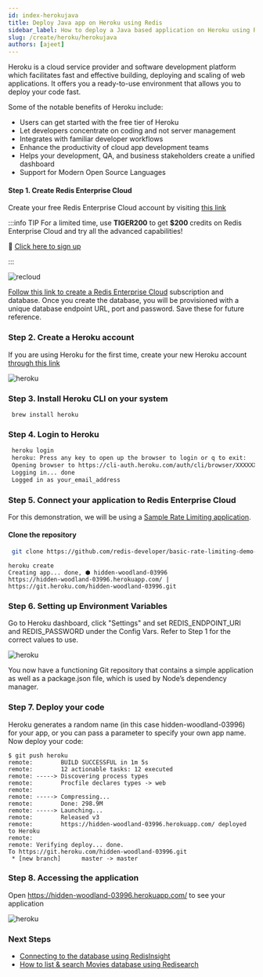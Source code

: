 ```yaml
---
id: index-herokujava
title: Deploy Java app on Heroku using Redis 
sidebar_label: How to deploy a Java based application on Heroku using Redis
slug: /create/heroku/herokujava
authors: [ajeet]
---
```



Heroku is a cloud service provider and software development platform which facilitates fast and effective building, deploying and scaling of web applications. It offers you a ready-to-use environment that allows you to deploy your code fast.

Some of the notable benefits of Heroku include:

- Users can get started with the free tier of Heroku
- Let developers concentrate on coding and not server management
- Integrates with familiar developer workflows
- Enhance the productivity of cloud app development teams
- Helps your development, QA, and business stakeholders create a unified dashboard
- Support for Modern Open Source Languages

#### Step 1. Create Redis Enterprise Cloud

Create your free Redis Enterprise Cloud account by visiting [this link](https://redis.com/try-free)

:::info TIP
For a limited time, use **TIGER200** to get **$200** credits on Redis Enterprise Cloud and try all the advanced capabilities!

:tada: [Click here to sign up](https://redis.com/try-free)

:::

![recloud](try-free.png)

[Follow this link to create a Redis Enterprise Cloud](/create/rediscloud) subscription and database. Once you create the database, you will be provisioned with a unique database endpoint URL, port and password. Save these for future reference.



### Step 2. Create a Heroku account

If you are using Heroku for the first time, create your new Heroku account [through this link](https://signup.heroku.com/login)

![heroku](create_heroku.png)


### Step 3. Install Heroku CLI on your system

   ```macos
    brew install heroku
   ```

### Step 4. Login to Heroku

   ```bash
    heroku login
    heroku: Press any key to open up the browser to login or q to exit:
    Opening browser to https://cli-auth.heroku.com/auth/cli/browser/XXXXXXXXXXA
    Logging in... done
    Logged in as your_email_address
   ```

### Step 5. Connect your application to Redis Enterprise Cloud

For this demonstration, we will be using a [Sample Rate Limiting application](https://github.com/redis-developer/basic-rate-limiting-demo-java).

#### Clone the repository

   ```bash
    git clone https://github.com/redis-developer/basic-rate-limiting-demo-java
   ```

```
heroku create
Creating app... done, ⬢ hidden-woodland-03996
https://hidden-woodland-03996.herokuapp.com/ | https://git.heroku.com/hidden-woodland-03996.git
```


### Step 6. Setting up Environment Variables

Go to Heroku dashboard, click "Settings" and set REDIS_ENDPOINT_URI and REDIS_PASSWORD under the Config Vars.
Refer to Step 1 for the correct values to use.

![heroku](heroku_app1_env.png)



You now have a functioning Git repository that contains a simple application as well as a package.json file, which is used by Node’s dependency manager.



### Step 7. Deploy your code

Heroku generates a random name (in this case hidden-woodland-03996) for your app, or you can pass a parameter to specify your own app name.
Now deploy your code:
 


```
$ git push heroku                        
remote:        BUILD SUCCESSFUL in 1m 5s
remote:        12 actionable tasks: 12 executed
remote: -----> Discovering process types
remote:        Procfile declares types -> web
remote: 
remote: -----> Compressing...
remote:        Done: 298.9M
remote: -----> Launching...
remote:        Released v3
remote:        https://hidden-woodland-03996.herokuapp.com/ deployed to Heroku
remote: 
remote: Verifying deploy... done.
To https://git.heroku.com/hidden-woodland-03996.git
 * [new branch]      master -> master
```

### Step 8. Accessing the application


Open https://hidden-woodland-03996.herokuapp.com/ to see your application

![heroku](heroku_ratelimiter.png)



### Next Steps

- [Connecting to the database using RedisInsight](/explore/redisinsight/)
- [How to list & search Movies database using Redisearch](/howtos/moviesdatabase/getting-started/)
